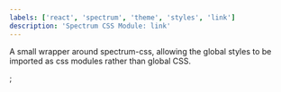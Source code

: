 ```yaml
---
labels: ['react', 'spectrum', 'theme', 'styles', 'link']
description: 'Spectrum CSS Module: link'
---
```



A small wrapper around spectrum-css, allowing the global
styles to be imported as css modules rather than global CSS.

<CSSModulePreview styles={styles} />;
